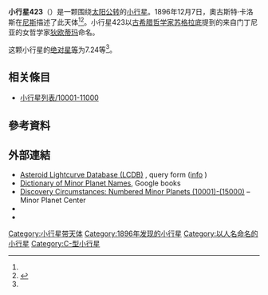 {{Infobox planet
 | minorplanet     = yes
 | name            = 423 Diotima
 | background      = #D6D6D6
 | image = 
 | image_size      = 
 | caption         =
 | discovery_ref   =  <ref name="MPC-object" />
 | discoverer      = [[奧古斯特·卡洛斯|奧古斯特·卡洛斯]]
 | discovery_site  = [[尼斯|尼斯]]
 | discovered      = 1896年12月7日
 | mpc_name        = 423 Diotima
 | alt_names       = 423 Diotima
 | pronounced      = 
 | named_after     = <ref name="MPC-object" />
 | mp_category     = [[主帶小行星|主帶小行星]] <ref name="MPC-object" /><ref name="jpldata" />
 | orbit_ref       = <ref name="a">[http://ssd.jpl.nasa.gov/sbdb.cgi?sstr=423 423] {{Wayback|url=http://ssd.jpl.nasa.gov/sbdb.cgi?sstr=423 |date=20160204023945 }}，小行星數據庫瀏覽器（JPL Small-Body Database Browser）－[[美国国家航空航天局|美国国家航空航天局]]喷气推进实验室</ref>
 | epoch           = 2018-03-23.0（[[儒略日|JD]] 2458200.5）
 | uncertainty     = 0
 | observation_arc = 
 | aphelion = {{convert|3.180|AU|km|3|abbr=on|lk=out}}
 | perihelion      = {{convert|2.9562344|AU|km|3|abbr=on}}
 | semimajor       = 3.0683056
 | eccentricity    = 0.0365254
 | period          = 5.37[[儒略年|yr]]
 | mean_anomaly    = 348.95734[[度|°]]
 | mean_motion     = {{Deg2DMS|0.18338170|sup=ms}} / day
 | inclination     = 11.24359
 | asc_node        = 69.37376°
 | arg_peri        = 198.55610
 | mean_diameter   = 
 | rotation        = 
 | albedo          =
 | spectral_type   =
 | abs_magnitude   = 7.24<ref name="jpldata" />
}}
'''小行星423'''（{{lang-en|423 Diotima}}）是一颗围绕[[太阳|太阳]][[公转|公转]]的[[小行星|小行星]]。1896年12月7日，奧古斯特·卡洛斯在[[尼斯|尼斯]]描述了此天体<ref name="a" /><ref>{{cite news|title=小行星列表|url=http://cfa-www.harvard.edu/iau/lists/NumberedMPs.txt|accessdate=2018-10-19|newspaper=哈佛大学|archive-date=2008-05-17|archive-url=https://web.archive.org/web/20080517010638/http://cfa-www.harvard.edu/iau/lists/NumberedMPs.txt|dead-url=no}}</ref>。小行星423以[[古希腊|古希腊]][[哲学家|哲学家]][[苏格拉底|苏格拉底]]提到的来自门丁尼亚的女哲学家[[狄欧蒂玛|狄欧蒂玛]]命名。

这颗小行星的[[绝对星等|绝对星等]]为7.24等<ref name="a" />。

== 相关條目 ==
*[[小行星列表/10001-11000|小行星列表/10001-11000]]

== 參考資料 ==
{{reflist|refs=

<ref name="jpldata">{{cite web
 |type         = 2018-01-26 last obs.
 |title        = JPL Small-Body Database Browser:423 Diotima-423 Diotima
 |url          = https://ssd.jpl.nasa.gov/sbdb.cgi?sstr=423
 |publisher    = [[Jet_Propulsion_Laboratory|Jet Propulsion Laboratory]]
 |accessdate   = 28 March 2018
 |archive-date = 2021-01-29
 |archive-url  = https://web.archive.org/web/20210129171613/https://ssd.jpl.nasa.gov/sbdb.cgi?sstr=423
 |dead-url     = no
}}</ref>

<ref name="MPC-object">{{cite web
  |title      = 423 Diotima
  |work      = Minor Planet Center
  |url      = https://www.minorplanetcenter.net/db_search/show_object?object_id=423
  |accessdate      = 28 March 2018
  |archive-date      = 2016-03-04
  |archive-url      = https://web.archive.org/web/20160304113730/http://www.minorplanetcenter.net/db_search/show_object?object_id=423
  |dead-url      = no
  }}</ref>

}}

==  外部連結 ==
* [http://www.minorplanet.info/PHP/lcdbsummaryquery.php Asteroid Lightcurve Database (LCDB)] {{Wayback|url=http://www.minorplanet.info/PHP/lcdbsummaryquery.php |date=20171210173955 }}, query form ([http://www.minorplanet.info/lightcurvedatabase.html info] {{Wayback|url=http://www.minorplanet.info/lightcurvedatabase.html |date=20171216050541 }})
* [https://books.google.com/books?id=aeAg1X7afOoC&pg Dictionary of Minor Planet Names], Google books
* [http://www.minorplanetcenter.net/iau/lists/NumberedMPs010001.html Discovery Circumstances: Numbered Minor Planets (10001)-(15000)] {{Wayback|url=http://www.minorplanetcenter.net/iau/lists/NumberedMPs010001.html |date=20180612162317 }} – Minor Planet Center
* {{AstDys|423}}
* {{JPL small body}}

{{Minor Planet Number|[[小行星422|小行星422]]|[[小行星424|小行星424]]}}
{{小天体}}

[[Category:小行星带天体|Category:小行星带天体]]
[[Category:1896年发现的小行星|Category:1896年发现的小行星]]
[[Category:以人名命名的小行星|Category:以人名命名的小行星]]
[[Category:C-型小行星|Category:C-型小行星]]